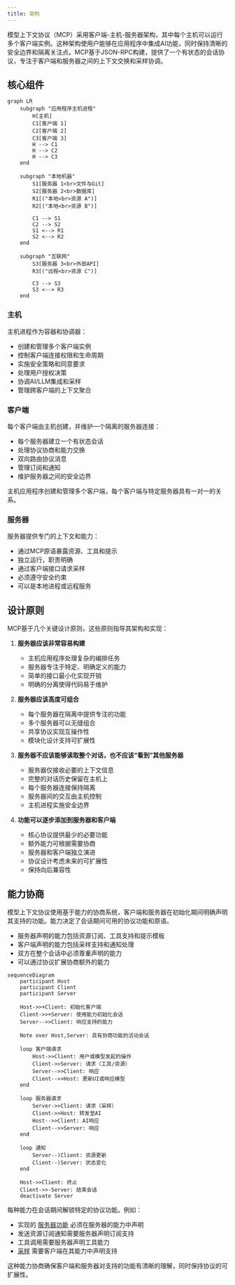 ```yaml
---
title: 架构
---
```


<div id="enable-section-numbers" />

模型上下文协议（MCP）采用客户端-主机-服务器架构，其中每个主机可以运行多个客户端实例。这种架构使用户能够在应用程序中集成AI功能，同时保持清晰的安全边界和隔离关注点。MCP基于JSON-RPC构建，提供了一个有状态的会话协议，专注于客户端和服务器之间的上下文交换和采样协调。

## 核心组件

```mermaid
graph LR
    subgraph "应用程序主机进程"
        H[主机]
        C1[客户端 1]
        C2[客户端 2]
        C3[客户端 3]
        H --> C1
        H --> C2
        H --> C3
    end

    subgraph "本地机器"
        S1[服务器 1<br>文件与Git]
        S2[服务器 2<br>数据库]
        R1[("本地<br>资源 A")]
        R2[("本地<br>资源 B")]

        C1 --> S1
        C2 --> S2
        S1 <--> R1
        S2 <--> R2
    end

    subgraph "互联网"
        S3[服务器 3<br>外部API]
        R3[("远程<br>资源 C")]

        C3 --> S3
        S3 <--> R3
    end
```

### 主机

主机进程作为容器和协调器：

- 创建和管理多个客户端实例
- 控制客户端连接权限和生命周期
- 实施安全策略和同意要求
- 处理用户授权决策
- 协调AI/LLM集成和采样
- 管理跨客户端的上下文聚合

### 客户端

每个客户端由主机创建，并维护一个隔离的服务器连接：

- 每个服务器建立一个有状态会话
- 处理协议协商和能力交换
- 双向路由协议消息
- 管理订阅和通知
- 维护服务器之间的安全边界

主机应用程序创建和管理多个客户端，每个客户端与特定服务器具有一对一的关系。

### 服务器

服务器提供专门的上下文和能力：

- 通过MCP原语暴露资源、工具和提示
- 独立运行，职责明确
- 通过客户端接口请求采样
- 必须遵守安全约束
- 可以是本地进程或远程服务

## 设计原则

MCP基于几个关键设计原则，这些原则指导其架构和实现：

1. **服务器应该非常容易构建**
   - 主机应用程序处理复杂的编排任务
   - 服务器专注于特定、明确定义的能力
   - 简单的接口最小化实现开销
   - 明确的分离使得代码易于维护

2. **服务器应该高度可组合**
   - 每个服务器在隔离中提供专注的功能
   - 多个服务器可以无缝组合
   - 共享协议实现互操作性
   - 模块化设计支持可扩展性

3. **服务器不应该能够读取整个对话，也不应该“看到”其他服务器**
   - 服务器仅接收必要的上下文信息
   - 完整的对话历史保留在主机上
   - 每个服务器连接保持隔离
   - 服务器间的交互由主机控制
   - 主机进程实施安全边界

4. **功能可以逐步添加到服务器和客户端**
   - 核心协议提供最少的必要功能
   - 额外能力可根据需要协商
   - 服务器和客户端独立演进
   - 协议设计考虑未来的可扩展性
   - 保持向后兼容性

## 能力协商

模型上下文协议使用基于能力的协商系统，客户端和服务器在初始化期间明确声明其支持的功能。能力决定了会话期间可用的协议功能和原语。

- 服务器声明的能力包括资源订阅、工具支持和提示模板
- 客户端声明的能力包括采样支持和通知处理
- 双方在整个会话中必须尊重声明的能力
- 可以通过协议扩展协商额外的能力

```mermaid
sequenceDiagram
    participant Host
    participant Client
    participant Server

    Host->>+Client: 初始化客户端
    Client->>+Server: 使用能力初始化会话
    Server-->>Client: 响应支持的能力

    Note over Host,Server: 具有协商功能的活动会话

    loop 客户端请求
        Host->>Client: 用户或模型发起的操作
        Client->>Server: 请求（工具/资源）
        Server-->>Client: 响应
        Client-->>Host: 更新UI或响应模型
    end

    loop 服务器请求
        Server->>Client: 请求（采样）
        Client->>Host: 转发至AI
        Host-->>Client: AI响应
        Client-->>Server: 响应
    end

    loop 通知
        Server--)Client: 资源更新
        Client--)Server: 状态变化
    end

    Host->>Client: 终止
    Client->>-Server: 结束会话
    deactivate Server
```

每种能力在会话期间解锁特定的协议功能。例如：

- 实现的 [服务器功能](/specification/draft/server) 必须在服务器的能力中声明
- 发送资源订阅通知需要服务器声明订阅支持
- 工具调用需要服务器声明工具能力
- [采样](/specification/draft/client) 需要客户端在其能力中声明支持

这种能力协商确保客户端和服务器对支持的功能有清晰的理解，同时保持协议的可扩展性。